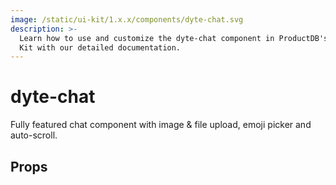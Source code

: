 ```yaml
---
image: /static/ui-kit/1.x.x/components/dyte-chat.svg
description: >-
  Learn how to use and customize the dyte-chat component in ProductDB's Angular UI
  Kit with our detailed documentation.
---
```


# dyte-chat

Fully featured chat component with image & file upload, emoji picker and auto-scroll.

## Props

<PropsTable of="dyte-chat" />

<head>
  <title>Angular UI Kit dyte-chat</title>
</head>
